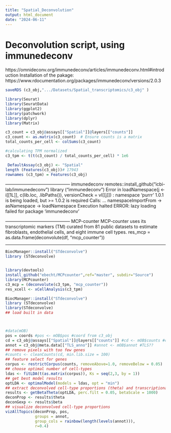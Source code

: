 ```yaml
---
title: "Spatial_Deconvolution"
output: html_document
date: "2024-06-11"
---
```


# Deconvolution script, using immunedeconv
https://omnideconv.org/immunedeconv/articles/immunedeconv.html#introduction 
Installation of the pakage: https://www.rdocumentation.org/packages/immunedeconv/versions/2.0.3

```r
saveRDS (c3_obj,".../Datasets/Spatial_transcriptomics/c3_obj" )

```

```r
library(Seurat)
library(SeuratData)
library(ggplot2)
library(patchwork)
library(dplyr)
library(Matrix)
```

```r

c3_count = c3_obj@assays[["Spatial"]]@layers[["counts"]] 
c3_count <- as.matrix(c3_count)  # Ensure counts is a matrix
total_counts_per_cell <- colSums(c3_count)

#calculating TPM normalized
c3_tpm <- t(t(c3_count) / total_counts_per_cell) * 1e6

 DefaultAssay(c3_obj) <- "Spatial"
length (Features(c3_obj))# 17943
rownames (c3_tpm) = Features(c3_obj)
```
-------------------------------------------- immunedeconv
remotes::install_github("icbi-lab/immunedeconv")
library ("immunedeconv")
Error in loadNamespace(j <- i[[1L]], c(lib.loc, .libPaths()), versionCheck = vI[[j]]) : 
  namespace ‘purrr’ 1.0.1 is being loaded, but >= 1.0.2 is required
Calls: <Anonymous> ... namespaceImportFrom -> asNamespace -> loadNamespace
Execution halted
ERROR: lazy loading failed for package ‘immunedeconv’

-------------------------------------------- MCP-counter
MCP-counter uses its transcriptomic markers (TM) curated from 81 public datasets to estimate fibroblasts, endothelial cells, and eight immune cell types.
res_mcp = as.data.frame(deconvolute(df, "mcp_counter"))

-------------------------------------------- 
```r
BiocManager::install("STdeconvolve")
library (STdeconvolve) 


library(devtools)
install_github("ebecht/MCPcounter",ref="master", subdir="Source")
library(MCPcounter)
c3_mcp = (deconvolute(c3_tpm, "mcp_counter"))
res_xcell <- xCellAnalysis(c3_tpm)
```



```r
BiocManager::install("STdeconvolve")
library (STdeconvolve) 
library(STdeconvolve)
## load built in data



#data(mOB)
pos = coords #pos <- mOB$pos #coord from c3_obj
cd = c3_obj@assays[["Spatial"]]@layers[["counts"]] #cd <- mOB$counts #count
annot = c3_obj@meta.data[["TLS_anno"]] #annot <- mOB$annot #TLS?? 
## remove pixels with too few genes
#counts <- cleanCounts(cd, min.lib.size = 100)
## feature select for genes
corpus <- restrictCorpus(counts, removeAbove=1.0, removeBelow = 0.05)
## choose optimal number of cell-types
ldas <- fitLDA(t(as.matrix(corpus)), Ks = seq(2,3, by = 1))
## get best model results
optLDA <- optimalModel(models = ldas, opt = "min")
## extract deconvolved cell-type proportions (theta) and transcriptional profiles (beta)
results <- getBetaTheta(optLDA, perc.filt = 0.05, betaScale = 1000)
deconProp <- results$theta
deconGexp <- results$beta
## visualize deconvolved cell-type proportions
vizAllTopics(deconProp, pos,
             groups = annot, 
             group_cols = rainbow(length(levels(annot))),
             r=0.4)	 
```



